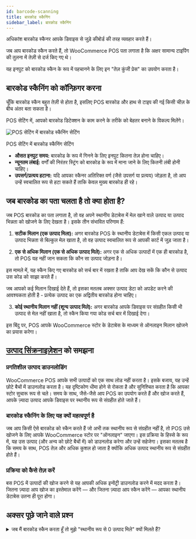 ```yaml
---
id: barcode-scanning
title: बारकोड स्कैनिंग
sidebar_label: बारकोड स्कैनिंग
---
```



अधिकांश बारकोड स्कैनर आपके डिवाइस से जुड़े कीबोर्ड की तरह व्यवहार करते हैं।

जब आप बारकोड स्कैन करते हैं, तो WooCommerce POS पता लगाता है कि अक्षर सामान्य टाइपिंग की तुलना में तेज़ी से दर्ज किए गए थे।

यह इनपुट को बारकोड स्कैन के रूप में पहचानने के लिए इन "तेज़ कुंजी प्रेस" का उपयोग करता है।

## बारकोड स्कैनिंग को कॉन्फ़िगर करना

चूँकि बारकोड स्कैन बहुत तेज़ी से होता है, इसलिए POS बारकोड और हाथ से टाइप की गई किसी चीज़ के बीच अंतर बता सकता है।

POS सेटिंग में, आपको बारकोड डिटेक्शन के काम करने के तरीके को बेहतर बनाने के विकल्प मिलेंगे।

<div class="image-container">
<Image
alt="POS सेटिंग में बारकोड स्कैनिंग सेटिंग"
img="/img/barcode-scanning-settings.png"
style={{maxHeight: 500}}
/>
<p class="image-caption">
POS सेटिंग में बारकोड स्कैनिंग सेटिंग
</p>
</div>

- **औसत इनपुट समय:** बारकोड के रूप में गिनने के लिए इनपुट कितना तेज़ होना चाहिए।
- **न्यूनतम लंबाई:** वर्णों की निरंतर स्ट्रिंग को बारकोड के रूप में माना जाने के लिए कितनी लंबी होनी चाहिए।
- **उपसर्ग/प्रत्यय हटाना:** यदि आपका स्कैनर अतिरिक्त वर्ण (जैसे उपसर्ग या प्रत्यय) जोड़ता है, तो आप उन्हें स्वचालित रूप से हटा सकते हैं ताकि केवल मुख्य बारकोड ही रहे।

## जब बारकोड का पता चलता है तो क्या होता है?

जब POS बारकोड का पता लगाता है, तो वह अपने स्थानीय डेटाबेस में मेल खाने वाले उत्पाद या उत्पाद भिन्नता को खोजने के लिए देखता है।
इसके तीन संभावित परिणाम हैं:

1. **सटीक मिलान (एक उत्पाद मिला):**
अगर बारकोड POS के स्थानीय डेटाबेस में किसी एकल उत्पाद या उत्पाद भिन्नता से बिल्कुल मेल खाता है, तो वह उत्पाद स्वचालित रूप से आपकी कार्ट में जुड़ जाता है।

2. **एक से अधिक मिलान (एक से अधिक उत्पाद मिले):**
अगर एक से अधिक उत्पादों में एक ही बारकोड है, तो POS यह नहीं जान सकता कि कौन सा उत्पाद जोड़ना है।

इस मामले में, यह स्कैन किए गए बारकोड को सर्च बार में रखता है ताकि आप देख सकें कि कौन से उत्पाद उस कोड को साझा करते हैं।

जब आपको कई मिलान दिखाई देते हैं, तो इसका मतलब अक्सर उत्पाद डेटा को अपडेट करने की आवश्यकता होती है - प्रत्येक उत्पाद का एक अद्वितीय बारकोड होना चाहिए।

3. **कोई स्थानीय मिलान नहीं (शून्य उत्पाद मिले):**
अगर बारकोड आपके डिवाइस पर संग्रहीत किसी भी उत्पाद से मेल नहीं खाता है, तो स्कैन किया गया कोड सर्च बार में दिखाई देगा।

इस बिंदु पर, POS आपके WooCommerce स्टोर के डेटाबेस के माध्यम से ऑनलाइन मिलान खोजने का प्रयास करेगा।

## [उत्पाद सिंक्रनाइज़ेशन](./sync.mdx) को समझना

### प्रगतिशील उत्पाद डाउनलोडिंग

WooCommerce POS आपके सभी उत्पादों को एक साथ लोड नहीं करता है।
इसके बजाय, यह उन्हें छोटे बैचों में डाउनलोड करता है।
यह दृष्टिकोण धीमा होने से रोकता है और सुनिश्चित करता है कि आपका स्टोर सुचारू रूप से चले।
समय के साथ, जैसे-जैसे आप POS का उपयोग करते हैं और खोज करते हैं, आपके ज़्यादा उत्पाद आपके डिवाइस पर स्थानीय रूप से संग्रहीत होते जाते हैं।

### बारकोड स्कैनिंग के लिए यह क्यों महत्वपूर्ण है

जब आप किसी ऐसे बारकोड को स्कैन करते हैं जो अभी तक स्थानीय रूप से संग्रहीत नहीं है, तो POS उसे खोजने के लिए आपके WooCommerce स्टोर पर "ऑनलाइन" जाएगा।
इस प्रक्रिया के हिस्से के रूप में, यह उस उत्पाद (और अन्य को छोटे बैचों में) को डाउनलोड करेगा और उन्हें सहेजेगा।
इसका मतलब है कि समय के साथ, POS तेज़ और अधिक कुशल हो जाता है क्योंकि अधिक उत्पाद स्थानीय रूप से संग्रहीत होते हैं।

### प्रक्रिया को कैसे तेज़ करें

बस POS में उत्पादों की खोज करने से यह आपकी अधिक इन्वेंट्री डाउनलोड करने में मदद करता है।
जितना ज़्यादा आप खोज का इस्तेमाल करेंगे — और जितना ज़्यादा आप स्कैन करेंगे — आपका स्थानीय डेटाबेस उतना ही पूरा होगा।

## अक्सर पूछे जाने वाले प्रश्न

<details>

<summary>जब मैं बारकोड स्कैन करता हूँ तो मुझे "स्थानीय रूप से 0 उत्पाद मिले" क्यों मिलते हैं?</summary>

सभी उत्पाद शुरू से ही स्थानीय रूप से उपलब्ध नहीं होते हैं।

POS धीरे-धीरे आपके ऑनलाइन स्टोर से उत्पादों को डाउनलोड करता है और उन्हें आपके डिवाइस पर संग्रहीत करता है।

अगर आपने अभी जो उत्पाद स्कैन किया है, वह अभी तक संग्रहीत नहीं है, तो खोज POS को इसे ऑनलाइन खोजने और फिर इसे डाउनलोड करने के लिए प्रेरित करती है ताकि यह भविष्य में उपलब्ध हो सके।

</details>

